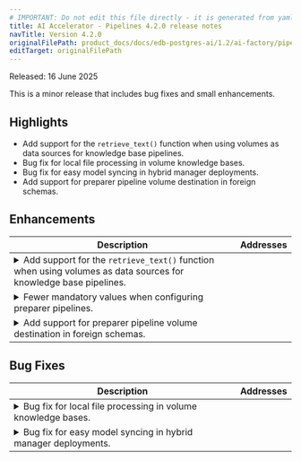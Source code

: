 ```yaml
---
# IMPORTANT: Do not edit this file directly - it is generated from yaml source.
title: AI Accelerator - Pipelines 4.2.0 release notes
navTitle: Version 4.2.0
originalFilePath: product_docs/docs/edb-postgres-ai/1.2/ai-factory/pipeline/rel_notes/src/rel_notes_4.2.0.yml
editTarget: originalFilePath
---
```


Released: 16 June 2025

This is a minor release that includes bug fixes and small enhancements.

## Highlights

- Add support for the `retrieve_text()` function when using volumes as data sources for knowledge base pipelines.
- Bug fix for local file processing in volume knowledge bases.
- Bug fix for easy model syncing in hybrid manager deployments.
- Add support for preparer pipeline volume destination in foreign schemas.

## Enhancements

<table class="table w-100"><thead><tr><th>Description</th><th width="10%">Addresses</th></tr></thead><tbody>
<tr><td><details><summary>Add support for the <code>retrieve_text()</code> function when using volumes as data sources for knowledge base pipelines.</summary><hr/><p>The <code>retrieve_text()</code> function can now be used with knowledge bases that use volumes as data source. Previously, only <code>retrieve_key()</code> was supported and users had to manually load the content of the objects in they application.</p>
</details></td><td></td></tr>
<tr><td><details><summary>Fewer mandatory values when configuring preparer pipelines.</summary><hr/><p>Added default values for some preparer pipeline options to reduce the number of mandatory settings.</p>
</details></td><td></td></tr>
<tr><td><details><summary>Add support for preparer pipeline volume destination in foreign schemas.</summary><hr/><p>Volumes used as destinations for preparer pipelines can now be located in arbitrary schemas within the postgres database. This completes &quot;schema support&quot; for AIDB.</p>
</details></td><td></td></tr>
</tbody></table>


## Bug Fixes

<table class="table w-100"><thead><tr><th>Description</th><th width="10%">Addresses</th></tr></thead><tbody>
<tr><td><details><summary>Bug fix for local file processing in volume knowledge bases.</summary><hr/><p>An issue existed where a number of local files in a volume knowledge base were not processed due to an issue with the ordering of file results. This has been fixed.</p>
</details></td><td></td></tr>
<tr><td><details><summary>Bug fix for easy model syncing in hybrid manager deployments.</summary><hr/><p>The <code>sync_hcp_models()</code> function used to automatically create AIDB models in hybrid manager deployments resulted in non-working model configurations. This is now fixed.</p>
</details></td><td></td></tr>
</tbody></table>


